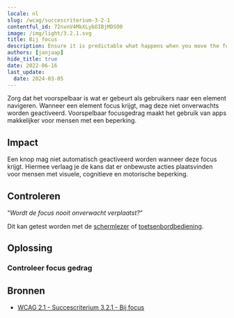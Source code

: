 ```yaml
---
locale: nl
slug: /wcag/succescriterium-3-2-1
contentful_id: 72nvnV4MkXLybOIBjMDSO0
image: /img/light/3.2.1.svg
title: Bij focus
description: Ensure it is predictable what happens when you move the focus.
authors: [janjaap]
hide_title: true
date: 2022-06-16
last_update:
  date: 2024-03-05
---
```


<Hero
  title="Bij focus"
  imageSrc="/img/light/3.2.1.svg"
  alt="WCAG 3.2.1 - Logo"
  prefix="Succescriterium 3.2.1"
  suffix="Niveau A"
/>

Zorg dat het voorspelbaar is wat er gebeurt als gebruikers naar een element navigeren. Wanneer een element focus krijgt, mag deze niet onverwachts worden geactiveerd. Voorspelbaar focusgedrag maakt het gebruik van apps makkelijker voor mensen met een beperking.

## Impact

Een knop mag niet automatisch geactiveerd worden wanneer deze focus krijgt. Hiermee verlaag je de kans dat er onbewuste acties plaatsvinden voor mensen met visuele, cognitieve en motorische beperking.

## Controleren

“*Wordt de focus nooit onverwacht verplaatst?*“

Dit kan getest worden met de [schermlezer](/nl/stats/schermlezer) of [toetsenbordbediening](/nl/stats/toetsenbordbediening).

## Oplossing

### Controleer focus gedrag

<CodeSample id="element-focus" locale="nl"/>

## Bronnen

- [WCAG 2.1 - Succescriterium 3.2.1 - Bij focus](https://www.w3.org/Translations/WCAG21-nl/#bij-focus)
